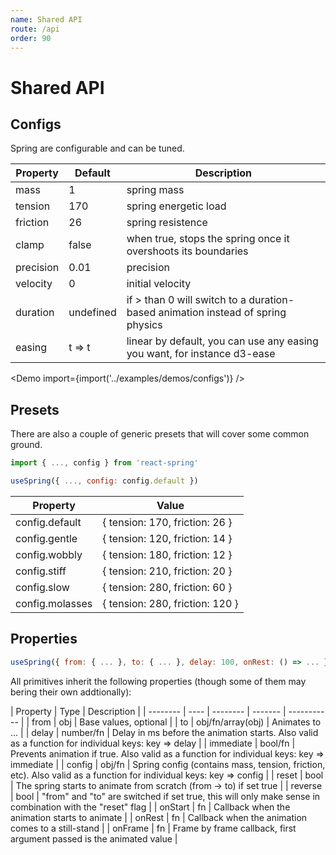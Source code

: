 ```yaml
---
name: Shared API
route: /api
order: 90
---
```



# Shared API

## Configs

Spring are configurable and can be tuned.

| Property                  | Default | Description       |
| ------------------------- | ----------- | ------------- |
| mass                      | 1           | spring mass
| tension                   | 170         | spring energetic load
| friction                  | 26          | spring resistence
| clamp                     | false       | when true, stops the spring once it overshoots its boundaries
| precision                 | 0.01        | precision
| velocity                  | 0           | initial velocity
| duration                  | undefined    | if > than 0 will switch to a duration-based animation instead of spring physics
| easing                    | t => t      | linear by default, you can use any easing you want, for instance d3-ease

<Demo import={import('../examples/demos/configs')} />

## Presets

There are also a couple of generic presets that will cover some common ground.

```jsx
import { ..., config } from 'react-spring'

useSpring({ ..., config: config.default })
```

| Property                  | Value |
| ------------------------- | ------- |
| config.default             | { tension: 170, friction: 26 } |
| config.gentle              | { tension: 120, friction: 14 } |
| config.wobbly              | { tension: 180, friction: 12 } |
| config.stiff               | { tension: 210, friction: 20 } |
| config.slow                | { tension: 280, friction: 60 } |
| config.molasses            | { tension: 280, friction: 120 } |

## Properties

```jsx
useSpring({ from: { ... }, to: { ... }, delay: 100, onRest: () => ... })
```

All primitives inherit the following properties (though some of them may bering their own addtionally):

| Property | Type | Description |
| -------- | ---- | -------- | ------- | ----------- |
| from     | obj | Base values, optional |
| to       | obj/fn/array(obj) | Animates to ... |
| delay     | number/fn | Delay in ms before the animation starts. Also valid as a function for individual keys: key => delay |
| immediate     | bool/fn | Prevents animation if true. Also valid as a function for individual keys: key => immediate |
| config     | obj/fn | Spring config (contains mass, tension, friction, etc). Also valid as a function for individual keys: key => config |
| reset     | bool | The spring starts to animate from scratch (from -> to) if set true |
| reverse     | bool | "from" and "to" are switched if set true, this will only make sense in combination with the "reset" flag |
| onStart     | fn | Callback when the animation starts to animate |
| onRest     | fn | Callback when the animation comes to a still-stand |
| onFrame     | fn | Frame by frame callback, first argument passed is the animated value |